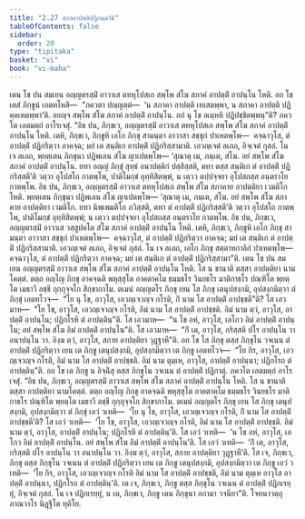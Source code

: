 ```yaml
---
title: "2.27 สภาคาปตฺติปฏิกมฺมวิธิ"
tableOfContents: false
sidebar:
  order: 20
type: "tipitaka"
basket: "vi"
book: "vi-maha"
---
```



<DynamicBreadcrumb />

<Division number="171" book="vi-maha">

<Paragraph number="717" book="vi-maha">
เตน โข ปน สมเยน อญฺญตรสฺมิํ อาวาเส ตทหุโปสเถ สพฺโพ สํโฆ สภาคํ อาปตฺติํ อาปนฺโน โหติ. อถ โข เตสํ ภิกฺขูนํ เอตทโหสิ—  “ภควตา ปญฺญตฺตํ—  ‘น สภาคา อาปตฺติ เทเสตพฺพา, น สภาคา อาปตฺติ ปฏิคฺคเหตพฺพา’ติ. อยญฺจ สพฺโพ สํโฆ สภาคํ อาปตฺติํ อาปนฺโน. กถํ นุ โข อเมฺหหิ ปฏิปชฺชิตพฺพนฺ”ติ? ภควโต เอตมตฺถํ อาโรเจสุํ.
</Paragraph>

<Paragraph number="718" book="vi-maha">
“อิธ ปน, ภิกฺขเว, อญฺญตรสฺมิํ อาวาเส ตทหุโปสเถ สพฺโพ สํโฆ สภาคํ อาปตฺติํ อาปนฺโน โหติ. เตหิ, ภิกฺขเว, ภิกฺขูหิ เอโก ภิกฺขุ สามนฺตา อาวาสา สชฺชุกํ ปาเหตพฺโพ—  คจฺฉาวุโส, ตํ อาปตฺติํ ปฏิกริตฺวา อาคจฺฉ; มยํ เต สนฺติเก อาปตฺติํ ปฏิกริสฺสามาติ. เอวญฺเจตํ ลเภถ, อิจฺเจตํ กุสลํ. โน เจ ลเภถ, พฺยตฺเตน ภิกฺขุนา ปฏิพเลน สํโฆ ญาเปตพฺโพ—
</Paragraph>

<Paragraph number="719" book="vi-maha">
‘สุณาตุ เม, ภนฺเต, สํโฆ. อยํ สพฺโพ สํโฆ สภาคํ อาปตฺติํ อาปนฺโน. ยทา อญฺญํ ภิกฺขุํ สุทฺธํ อนาปตฺติกํ ปสฺสิสฺสติ, ตทา ตสฺส สนฺติเก ตํ อาปตฺติํ ปฏิกริสฺสตี’ติ วตฺวา อุโปสโถ กาตพฺโพ, ปาติโมกฺขํ อุทฺทิสิตพฺพํ, น เตฺวว ตปฺปจฺจยา อุโปสถสฺส อนฺตราโย กาตพฺโพ.
</Paragraph>

<Paragraph number="720" book="vi-maha">
อิธ ปน, ภิกฺขเว, อญฺญตรสฺมิํ อาวาเส ตทหุโปสเถ สพฺโพ สํโฆ สภาคาย อาปตฺติยา เวมติโก โหติ. พฺยตฺเตน ภิกฺขุนา ปฏิพเลน สํโฆ ญาเปตพฺโพ—
</Paragraph>

<Paragraph number="721" book="vi-maha">
‘สุณาตุ เม, ภนฺเต, สํโฆ. อยํ สพฺโพ สํโฆ สภาคาย อาปตฺติยา เวมติโก. ยทา นิพฺเพมติโก ภวิสฺสติ, ตทา ตํ อาปตฺติํ ปฏิกริสฺสตี’ติ วตฺวา อุโปสโถ กาตพฺโพ, ปาติโมกฺขํ อุทฺทิสิตพฺพํ; น เตฺวว ตปฺปจฺจยา อุโปสถสฺส อนฺตราโย กาตพฺโพ.
</Paragraph>

<Paragraph number="722" book="vi-maha">
อิธ ปน, ภิกฺขเว, อญฺญตรสฺมิํ อาวาเส วสฺสูปคโต สํโฆ สภาคํ อาปตฺติํ อาปนฺโน โหติ. เตหิ, ภิกฺขเว, ภิกฺขูหิ เอโก ภิกฺขุ สามนฺตา อาวาสา สชฺชุกํ ปาเหตพฺโพ—  คจฺฉาวุโส, ตํ อาปตฺติํ ปฏิกริตฺวา อาคจฺฉ; มยํ เต สนฺติเก ตํ อาปตฺติํ ปฏิกริสฺสามาติ. เอวญฺเจตํ ลเภถ, อิจฺเจตํ กุสลํ. โน เจ ลเภถ, เอโก ภิกฺขุ สตฺตาหกาลิกํ ปาเหตพฺโพ—  คจฺฉาวุโส, ตํ อาปตฺติํ ปฏิกริตฺวา อาคจฺฉ; มยํ เต สนฺติเก ตํ อาปตฺติํ ปฏิกริสฺสามา”ติ.
</Paragraph>

<Paragraph number="723" book="vi-maha">
เตน โข ปน สมเยน อญฺญตรสฺมิํ อาวาเส สพฺโพ สํโฆ สภาคํ อาปตฺติํ อาปนฺโน โหติ. โส น ชานาติ ตสฺสา อาปตฺติยา นามโคตฺตํ. ตตฺถ อญฺโญ ภิกฺขุ อาคจฺฉติ พหุสฺสุโต อาคตาคโม ธมฺมธโร วินยธโร มาติกาธโร ปณฺฑิโต พฺยตฺโต เมธาวี ลชฺชี กุกฺกุจฺจโก สิกฺขากาโม. ตเมนํ อญฺญตโร ภิกฺขุ เยน โส ภิกฺขุ เตนุปสงฺกมิ, อุปสงฺกมิตฺวา ตํ ภิกฺขุํ เอตทโวจ—  “โย นุ โข, อาวุโส, เอวญฺเจวญฺจ กโรติ, กิํ นาม โส อาปตฺติํ อาปชฺชตี”ติ? โส เอวมาห—  “โย โข, อาวุโส, เอวญฺเจวญฺจ กโรติ, อิมํ นาม โส อาปตฺติํ อาปชฺชติ. อิมํ นาม ตฺวํ, อาวุโส, อาปตฺติํ อาปนฺโน; ปฏิกโรหิ ตํ อาปตฺตินฺ”ติ. โส เอวมาห—  “น โข อหํ, อาวุโส, เอโกว อิมํ อาปตฺติํ อาปนฺโน; อยํ สพฺโพ สํโฆ อิมํ อาปตฺติํ อาปนฺโน”ติ. โส เอวมาห—  “กิํ เต, อาวุโส, กริสฺสติ ปโร อาปนฺโน วา อนาปนฺโน วา. อิงฺฆ ตฺวํ, อาวุโส, สกาย อาปตฺติยา วุฏฺฐาหี”ติ. อถ โข โส ภิกฺขุ ตสฺส ภิกฺขุโน วจเนน ตํ อาปตฺติํ ปฏิกริตฺวา เยน เต ภิกฺขู เตนุปสงฺกมิ, อุปสงฺกมิตฺวา เต ภิกฺขู เอตทโวจ—  “โย กิร, อาวุโส, เอวญฺเจวญฺจ กโรติ, อิมํ นาม โส อาปตฺติํ อาปชฺชติ. อิมํ นาม ตุมฺเห, อาวุโส, อาปตฺติํ อาปนฺนา; ปฏิกโรถ ตํ อาปตฺตินฺ”ติ. อถ โข เต ภิกฺขู น อิจฺฉิํสุ ตสฺส ภิกฺขุโน วจเนน ตํ อาปตฺติํ ปฏิกาตุํ. ภควโต เอตมตฺถํ อาโรเจสุํ.
</Paragraph>

<Paragraph number="724" book="vi-maha">
“อิธ ปน, ภิกฺขเว, อญฺญตรสฺมิํ อาวาเส สพฺโพ สํโฆ สภาคํ อาปตฺติํ อาปนฺโน โหติ. โส น ชานาติ ตสฺสา อาปตฺติยา นามโคตฺตํ. ตตฺถ อญฺโญ ภิกฺขุ อาคจฺฉติ พหุสฺสุโต อาคตาคโม ธมฺมธโร วินยธโร มาติกาธโร ปณฺฑิโต พฺยตฺโต เมธาวี ลชฺชี กุกฺกุจฺจโก สิกฺขากาโม. ตเมนํ อญฺญตโร ภิกฺขุ เยน โส ภิกฺขุ เตนุปสงฺกมิ, อุปสงฺกมิตฺวา ตํ ภิกฺขุํ เอวํ วเทติ—  ‘โย นุ โข, อาวุโส, เอวญฺเจวญฺจ กโรติ, กิํ นาม โส อาปตฺติํ อาปชฺชตี’ติ? โส เอวํ วเทติ—  ‘โย โข, อาวุโส, เอวญฺเจวญฺจ กโรติ, อิมํ นาม โส อาปตฺติํ อาปชฺชติ. อิมํ นาม ตฺวํ, อาวุโส, อาปตฺติํ อาปนฺโน; ปฏิกโรหิ ตํ อาปตฺตินฺ’ติ. โส เอวํ วเทติ—  ‘น โข อหํ, อาวุโส, เอโกว อิมํ อาปตฺติํ อาปนฺโน. อยํ สพฺโพ สํโฆ อิมํ อาปตฺติํ อาปนฺโน’ติ. โส เอวํ วเทติ—  ‘กิํ เต, อาวุโส, กริสฺสติ ปโร อาปนฺโน วา อนาปนฺโน วา. อิงฺฆ ตฺวํ, อาวุโส, สกาย อาปตฺติยา วุฏฺฐาหี’ติ. โส เจ, ภิกฺขเว, ภิกฺขุ ตสฺส ภิกฺขุโน วจเนน ตํ อาปตฺติํ ปฏิกริตฺวา เยน เต ภิกฺขู เตนุปสงฺกมิ, อุปสงฺกมิตฺวา เต ภิกฺขู เอวํ วเทติ—  ‘โย กิร, อาวุโส, เอวญฺเจวญฺจ กโรติ อิมํ นาม โส อาปตฺติํ อาปชฺชติ, อิมํ นาม ตุมฺเห อาวุโส อาปตฺติํ อาปนฺนา, ปฏิกโรถ ตํ อาปตฺตินฺ’ติ. เต เจ, ภิกฺขเว, ภิกฺขู ตสฺส ภิกฺขุโน วจเนน ตํ อาปตฺติํ ปฏิกเรยฺยุํ, อิจฺเจตํ กุสลํ. โน เจ ปฏิกเรยฺยุํ, น เต, ภิกฺขเว, ภิกฺขู เตน ภิกฺขุนา อกามา วจนียา”ติ.

</Paragraph>
</Division>

<Paragraph number="725" type="center" book="vi-maha">
โจทนาวตฺถุภาณวาโร นิฏฺฐิโต ทุติโย.
</Paragraph>
